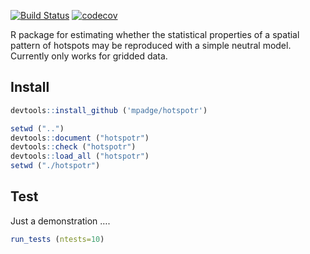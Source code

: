 [![Build Status](https://travis-ci.org/mpadge/hotspotr.svg?branch=master)](https://travis-ci.org/mpadge/hotspotr)
[![codecov](https://codecov.io/gh/mpadge/hotspotr/branch/master/graph/badge.svg)](https://codecov.io/gh/mpadge/hotspotr)

R package for estimating whether the statistical properties of a spatial pattern
of hotspots may be reproduced with a simple neutral model. Currently only works
for gridded data.

## Install

```r
devtools::install_github ('mpadge/hotspotr')
```
```r
setwd ("..")
devtools::document ("hotspotr")
devtools::check ("hotspotr")
devtools::load_all ("hotspotr")
setwd ("./hotspotr")
```

## Test

Just a demonstration ....

```r
run_tests (ntests=10)
```
